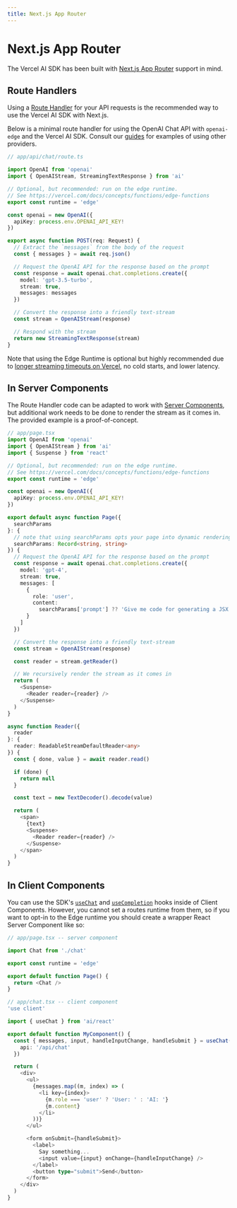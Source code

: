 ```yaml
---
title: Next.js App Router
---
```


# Next.js App Router

The Vercel AI SDK has been built with [Next.js App Router](https://nextjs.org/docs/app) support in mind.

## Route Handlers

Using a [Route Handler](https://nextjs.org/docs/app/building-your-application/routing/router-handlers)
for your API requests is the recommended way to use the Vercel AI SDK with Next.js.

Below is a minimal route handler for using the OpenAI Chat API with `openai-edge` and the Vercel AI SDK. Consult our [guides](/docs/guides) for examples of using other providers.

```typescript
// app/api/chat/route.ts

import OpenAI from 'openai'
import { OpenAIStream, StreamingTextResponse } from 'ai'

// Optional, but recommended: run on the edge runtime.
// See https://vercel.com/docs/concepts/functions/edge-functions
export const runtime = 'edge'

const openai = new OpenAI({
  apiKey: process.env.OPENAI_API_KEY!
})

export async function POST(req: Request) {
  // Extract the `messages` from the body of the request
  const { messages } = await req.json()

  // Request the OpenAI API for the response based on the prompt
  const response = await openai.chat.completions.create({
    model: 'gpt-3.5-turbo',
    stream: true,
    messages: messages
  })

  // Convert the response into a friendly text-stream
  const stream = OpenAIStream(response)

  // Respond with the stream
  return new StreamingTextResponse(stream)
}
```

Note that using the Edge Runtime is optional but highly recommended due to [longer streaming timeouts on Vercel](https://vercel.com/docs/concepts/functions/edge-functions/limitations#maximum-initial-response-time), no cold starts, and lower latency.

## In Server Components

The Route Handler code can be adapted to work with [Server Components](https://nextjs.org/docs/getting-started/react-essentials#server-components), but additional work needs to be done to render the stream as it comes in. The provided example is a proof-of-concept.

```typescript
// app/page.tsx
import OpenAI from 'openai'
import { OpenAIStream } from 'ai'
import { Suspense } from 'react'

// Optional, but recommended: run on the edge runtime.
// See https://vercel.com/docs/concepts/functions/edge-functions
export const runtime = 'edge'

const openai = new OpenAI({
  apiKey: process.env.OPENAI_API_KEY!
})

export default async function Page({
  searchParams
}: {
  // note that using searchParams opts your page into dynamic rendering. See https://nextjs.org/docs/app/api-reference/file-conventions/page#searchparams-optional
  searchParams: Record<string, string>
}) {
  // Request the OpenAI API for the response based on the prompt
  const response = await openai.chat.completions.create({
    model: 'gpt-4',
    stream: true,
    messages: [
      {
        role: 'user',
        content:
          searchParams['prompt'] ?? 'Give me code for generating a JSX button'
      }
    ]
  })

  // Convert the response into a friendly text-stream
  const stream = OpenAIStream(response)

  const reader = stream.getReader()

  // We recursively render the stream as it comes in
  return (
    <Suspense>
      <Reader reader={reader} />
    </Suspense>
  )
}

async function Reader({
  reader
}: {
  reader: ReadableStreamDefaultReader<any>
}) {
  const { done, value } = await reader.read()

  if (done) {
    return null
  }

  const text = new TextDecoder().decode(value)

  return (
    <span>
      {text}
      <Suspense>
        <Reader reader={reader} />
      </Suspense>
    </span>
  )
}
```

## In Client Components

You can use the SDK's [`useChat`](/docs/api-reference/use-chat) and [`useCompletion`](/docs/api-reference/use-completion) hooks inside of Client Components.
However, you cannot set a routes runtime from them, so if you want to opt-in to the Edge runtime you should create a wrapper React Server Component like so:

```typescript
// app/page.tsx -- server component

import Chat from './chat'

export const runtime = 'edge'

export default function Page() {
  return <Chat />
}
```

```typescript
// app/chat.tsx -- client component
'use client'

import { useChat } from 'ai/react'

export default function MyComponent() {
  const { messages, input, handleInputChange, handleSubmit } = useChat({
    api: '/api/chat'
  })

  return (
    <div>
      <ul>
        {messages.map((m, index) => (
          <li key={index}>
            {m.role === 'user' ? 'User: ' : 'AI: '}
            {m.content}
          </li>
        ))}
      </ul>

      <form onSubmit={handleSubmit}>
        <label>
          Say something...
          <input value={input} onChange={handleInputChange} />
        </label>
        <button type="submit">Send</button>
      </form>
    </div>
  )
}
```
